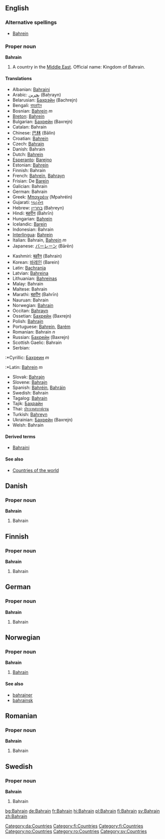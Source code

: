 {{wikipedia}}
==English==
===Alternative spellings===
* [[Bahrein]]

===Proper noun===
'''Bahrain'''
# A country in the [[Middle East]]. Official name: Kingdom of Bahrain.

====Translations====
{{top}}
*Albanian: [[Bahraini]]
*Arabic: [[بحرين]] (Baḥrayn)
*Belarusian: [[Бахрэйн]] (Bachrejn)
*Bengali: [[বাহরাইন]]
*Bosnian: [[Bahrein]] ''m''
*[[Breton]]: [[Bahrein]]
*Bulgarian: [[Бахрейн]] (Baxrejn)
*Catalan: Bahrain
*Chinese: [[巴林]] (Bālín)
*Croatian: [[Bahrein]]
*Czech: [[Bahrajn]]
*Danish: Bahrain
*Dutch: [[Bahrein]]
*[[Esperanto]]: [[Barejno]]
*Estonian: [[Bahrein]]
*Finnish: Bahrain
*French: [[Bahreïn]], [[Bahrayn]]
*Frisian: De [[Barein]]
*Galician: Bahrain
*German: Bahrain
*Greek: [[Μπαχρέιν]] (Mpahréin)
*Gujarati: [[બહરૈન]]
*Hebrew: [[בחריין]] (Baḥreyn)
*Hindi: [[बहरीन]] (Bahrīn)
*Hungarian: [[Bahrein]]
*Icelandic: [[Barein]]
*Indonesian: Bahrain
*[[Interlingua]]: [[Bahrein]]
*Italian: Bahrain, [[Bahrein]] ''m''
*Japanese: [[バーレーン]] (Bārēn)
{{mid}}
*Kashmiri: [[बहरैन]] (Bahrain)
*Korean: [[바레인]] (Barein)
*Latin: [[Bachrania]]
*Latvian: [[Bahreina]]
*Lithuanian: [[Bahreinas]]
*Malay: Bahrain
*Maltese: Bahrain
*Marathi: [[बहरीन]] (Bahrīn)
*Nauruan: Bahrain
*Norwegian: [[#Norwegian|Bahrain]]
*Occitan: [[Bahrayn]]
*Ossetian: [[Бахрейн]] (Baxrejn)
*Polish: [[Bahrajn]]
*Portuguese: [[Bahrein]], [[Barém]]
*Romanian: Bahrain ''n''
*Russian: [[Бахрейн]] (Baxrejn)
*Scottish Gaelic: Bahrain
*Serbian:
:*Cyrillic: [[Бахреин]] ''m''
:*Latin: [[Bahrein]] ''m''
*Slovak: [[Bahrajn]]
*Slovene: [[Bahrajn]]
*Spanish: [[Bahréin]], [[Bahráin]]
*Swedish: Bahrain
*Tagalog: [[Bahrain]]
*Tajik: [[Баҳрайн]]
*Thai: [[ประเทศบาห์เรน]]
*Turkish: [[Bahreyn]]
*Ukrainian: [[Бахрейн]] (Baxrejn)
*Welsh: Bahrain
{{bottom}}

====Derived terms====
* [[Bahraini]]

====See also====
*[[Countries of the world]]

==Danish==
===Proper noun===
[[Category:da:Countries]]
'''Bahrain'''
#Bahrain

==Finnish==
===Proper noun===
[[Category:fi:Countries]]
'''Bahrain'''
#Bahrain

==German==
===Proper noun===
[[Category:fi:Countries]]
'''Bahrain'''
#Bahrain

==Norwegian==
===Proper noun===
[[Category:no:Countries]]
'''Bahrain'''
#[[#English|Bahrain]]
====See also====
*[[bahrainer]]
*[[bahrainsk]]

==Romanian==
===Proper noun===
[[Category:ro:Countries]]
'''Bahrain'''
#Bahrain

==Swedish==
===Proper noun===
[[Category:sv:Countries]]
'''Bahrain'''
#Bahrain

[[bg:Bahrain]]
[[de:Bahrain]]
[[fr:Bahrain]]
[[hi:Bahrain]]
[[pl:Bahrain]]
[[fi:Bahrain]]
[[sv:Bahrain]]
[[zh:Bahrain]]